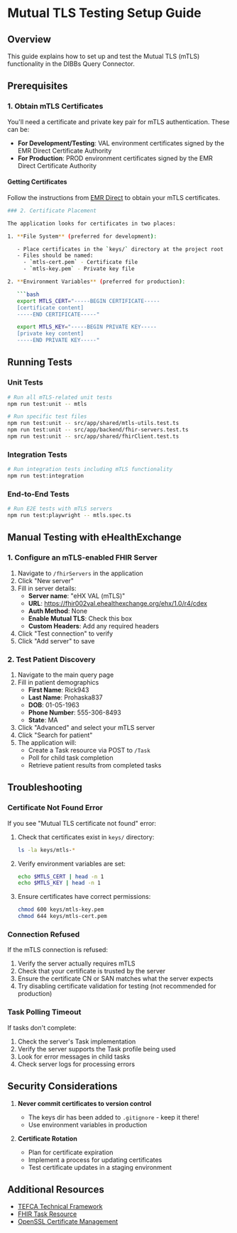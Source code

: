 # Mutual TLS Testing Setup Guide

## Overview

This guide explains how to set up and test the Mutual TLS (mTLS) functionality in the DIBBs Query Connector.

## Prerequisites

### 1. Obtain mTLS Certificates

You'll need a certificate and private key pair for mTLS authentication. These can be:

- **For Development/Testing**: VAL environment certificates signed by the EMR Direct Certificate Authority
- **For Production**: PROD environment certificates signed by the EMR Direct Certificate Authority

#### Getting Certificates

Follow the instructions from [EMR Direct](https://www.emrdirect.com/kb/sequoia-initiatives/VAL-EMR-Direct-Cert-Workflow-Documentation) to obtain your mTLS certificates.

````bash
### 2. Certificate Placement

The application looks for certificates in two places:

1. **File System** (preferred for development):

   - Place certificates in the `keys/` directory at the project root
   - Files should be named:
     - `mtls-cert.pem` - Certificate file
     - `mtls-key.pem` - Private key file

2. **Environment Variables** (preferred for production):

   ```bash
   export MTLS_CERT="-----BEGIN CERTIFICATE-----
   [certificate content]
   -----END CERTIFICATE-----"

   export MTLS_KEY="-----BEGIN PRIVATE KEY-----
   [private key content]
   -----END PRIVATE KEY-----"
````

## Running Tests

### Unit Tests

```bash
# Run all mTLS-related unit tests
npm run test:unit -- mtls

# Run specific test files
npm run test:unit -- src/app/shared/mtls-utils.test.ts
npm run test:unit -- src/app/backend/fhir-servers.test.ts
npm run test:unit -- src/app/shared/fhirClient.test.ts
```

### Integration Tests

```bash
# Run integration tests including mTLS functionality
npm run test:integration
```

### End-to-End Tests

```bash
# Run E2E tests with mTLS servers
npm run test:playwright -- mtls.spec.ts
```

## Manual Testing with eHealthExchange

### 1. Configure an mTLS-enabled FHIR Server

1. Navigate to `/fhirServers` in the application
2. Click "New server"
3. Fill in server details:
   - **Server name**: "eHX VAL (mTLS)"
   - **URL**: https://fhir002val.ehealthexchange.org/ehx/1.0/r4/cdex
   - **Auth Method**: None
   - **Enable Mutual TLS**: Check this box
   - **Custom Headers**: Add any required headers
4. Click "Test connection" to verify
5. Click "Add server" to save

### 2. Test Patient Discovery

1. Navigate to the main query page
2. Fill in patient demographics
   - **First Name**: Rick943
   - **Last Name**: Prohaska837
   - **DOB**: 01-05-1963
   - **Phone Number**: 555-306-8493
   - **State**: MA
3. Click "Advanced" and select your mTLS server
4. Click "Search for patient"
5. The application will:
   - Create a Task resource via POST to `/Task`
   - Poll for child task completion
   - Retrieve patient results from completed tasks

## Troubleshooting

### Certificate Not Found Error

If you see "Mutual TLS certificate not found" error:

1. Check that certificates exist in `keys/` directory:

   ```bash
   ls -la keys/mtls-*
   ```

2. Verify environment variables are set:

   ```bash
   echo $MTLS_CERT | head -n 1
   echo $MTLS_KEY | head -n 1
   ```

3. Ensure certificates have correct permissions:
   ```bash
   chmod 600 keys/mtls-key.pem
   chmod 644 keys/mtls-cert.pem
   ```

### Connection Refused

If the mTLS connection is refused:

1. Verify the server actually requires mTLS
2. Check that your certificate is trusted by the server
3. Ensure the certificate CN or SAN matches what the server expects
4. Try disabling certificate validation for testing (not recommended for production)

### Task Polling Timeout

If tasks don't complete:

1. Check the server's Task implementation
2. Verify the server supports the Task profile being used
3. Look for error messages in child tasks
4. Check server logs for processing errors

## Security Considerations

1. **Never commit certificates to version control**

   - The keys dir has been added to `.gitignore` - keep it there!
   - Use environment variables in production

2. **Certificate Rotation**

   - Plan for certificate expiration
   - Implement a process for updating certificates
   - Test certificate updates in a staging environment

## Additional Resources

- [TEFCA Technical Framework](https://www.healthit.gov/topic/interoperability/policy/trusted-exchange-framework-and-common-agreement-tefca)
- [FHIR Task Resource](https://www.hl7.org/fhir/task.html)
- [OpenSSL Certificate Management](https://www.openssl.org/docs/man1.1.1/man1/openssl-x509.html)

```

```
